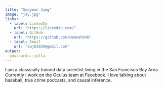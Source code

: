 ```yaml
---
title: "Sooyean Jung"
image: "jsy.jpg"
links:
  - label: LinkedIn
    url: "https://linkedin.com/"
  - label: GitHub
    url: "https://github.com/Hannah646"
  - label: Email
    url: "swj03030@gmail.com"
output:
  postcards::jolla
---
```

 
I am a classically trained data scientist living in the San Francisco Bay Area. 
Currently I work on the Oculus team at Facebook. I love talking about baseball, 
true crime podcasts, and causal inference.
